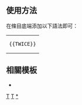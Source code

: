 == 使用方法 ==
在條目底端添加以下語法即可：
{|
|<pre>{{TWICE}}</pre>
|}
{{Collapsible option}}

== 相關模板 ==
* {{Tl|SIXTEEN}}

<includeonly>
[[Category:韓國演唱團體模板|T]]
[[Category:JYP娛樂|T]]
[[Category:TWICE|*]]
</includeonly>